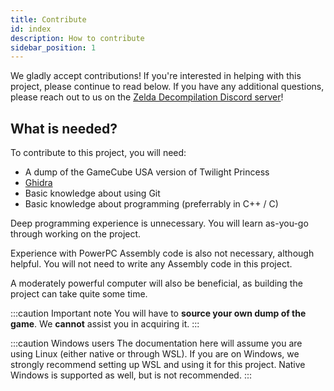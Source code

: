 ```yaml
---
title: Contribute
id: index
description: How to contribute
sidebar_position: 1
---
```


We gladly accept contributions! If you're interested in helping with this project, please continue to read below. If you have any additional questions, please reach out to us on the [Zelda Decompilation Discord server](https://discord.zelda.deco.mp/)!

## What is needed?

To contribute to this project, you will need:
- A dump of the GameCube USA version of Twilight Princess
- [Ghidra](https://github.com/NationalSecurityAgency/ghidra)
- Basic knowledge about using Git
- Basic knowledge about programming (preferrably in C++ / C)

Deep programming experience is unnecessary. You will learn as-you-go through working on the project.

Experience with PowerPC Assembly code is also not necessary, although helpful. You will not need to write any Assembly code in this project.

A moderately powerful computer will also be beneficial, as building the project can take quite some time.

:::caution Important note
  You will have to **source your own dump of the game**. We **cannot** assist you in acquiring it.
:::

:::caution Windows users
  The documentation here will assume you are using Linux (either native or through WSL). If you are on Windows, we strongly recommend setting up WSL and using it for this project. Native Windows is supported as well, but is not recommended.
:::